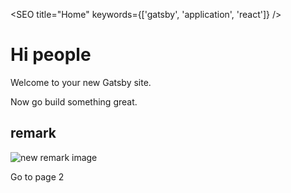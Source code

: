 

<SEO title="Home" keywords={['gatsby', 'application', 'react']} />

# Hi people

Welcome to your new Gatsby site.

Now go build something great.

## remark

![new remark image](../images/gatsby-astronaut.png)

<Link to="/page-2/">Go to page 2</Link>

